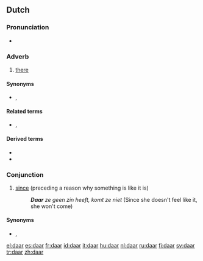 ==Dutch==

===Pronunciation===
*{{audio|Nl-daar.ogg|audio}}

===Adverb===
{{infl|nl|adverb}}

# [[there]]

====Synonyms====
*{{l|nl|ginds}}, {{l|nl|ginder}}

====Related terms====
*{{l|nl|hier}}, {{l|nl|er}}

====Derived terms====
*{{l|nl|daarbij}}
*{{l|nl|daarvan}}

===Conjunction===
{{infl|nl|conjunction}}

# [[since]] (preceding a reason why something is like it is)
#: '''''Daar''' ze geen zin heeft, komt ze niet'' (Since she doesn't feel like it, she won't come)

====Synonyms====
*{{l|nl|aangezien}}, {{l|nl|omdat}}

[[el:daar]]
[[es:daar]]
[[fr:daar]]
[[id:daar]]
[[it:daar]]
[[hu:daar]]
[[nl:daar]]
[[ru:daar]]
[[fi:daar]]
[[sv:daar]]
[[tr:daar]]
[[zh:daar]]